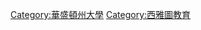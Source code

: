 {{Commonscat|University of Washington}}

[[Category:華盛頓州大學|Category:華盛頓州大學]]
[[Category:西雅圖教育|Category:西雅圖教育]]